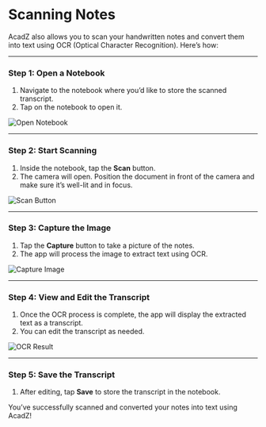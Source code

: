 # Scanning Notes

AcadZ also allows you to scan your handwritten notes and convert them into text using OCR (Optical Character Recognition). Here’s how:

---

### Step 1: Open a Notebook
1. Navigate to the notebook where you’d like to store the scanned transcript.
2. Tap on the notebook to open it.

![Open Notebook](image-path)

---

### Step 2: Start Scanning
1. Inside the notebook, tap the **Scan** button.
2. The camera will open. Position the document in front of the camera and make sure it’s well-lit and in focus.

![Scan Button](image-path)

---

### Step 3: Capture the Image
1. Tap the **Capture** button to take a picture of the notes.
2. The app will process the image to extract text using OCR.

![Capture Image](image-path)

---

### Step 4: View and Edit the Transcript
1. Once the OCR process is complete, the app will display the extracted text as a transcript.
2. You can edit the transcript as needed.

![OCR Result](image-path)

---

### Step 5: Save the Transcript
1. After editing, tap **Save** to store the transcript in the notebook.

You’ve successfully scanned and converted your notes into text using AcadZ!
